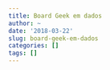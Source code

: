 ```yaml
---
title: Board Geek em dados
author: ~
date: '2018-03-22'
slug: board-geek-em-dados
categories: []
tags: []
---
```


